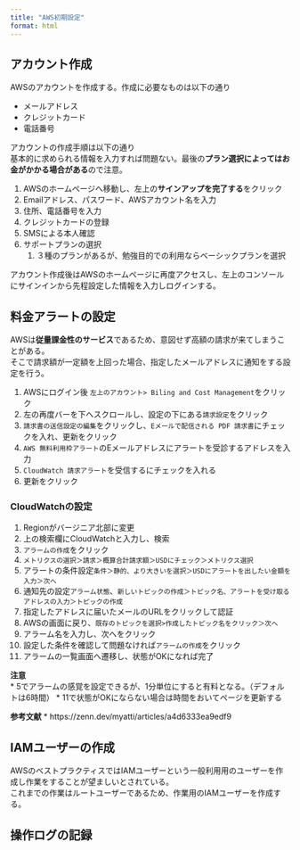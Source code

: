 ```yaml
---
title: "AWS初期設定"
format: html
---
```


## アカウント作成

AWSのアカウントを作成する。作成に必要なものは以下の通り

* メールアドレス
* クレジットカード
* 電話番号

アカウントの作成手順は以下の通り<br>
基本的に求められる情報を入力すれば問題ない。最後の**プラン選択によってはお金がかかる場合がある**ので注意。

1. AWSのホームページへ移動し、左上の**サインアップを完了する**をクリック
2. Emailアドレス、パスワード、AWSアカウント名を入力
3. 住所、電話番号を入力
4. クレジットカードの登録
5. SMSによる本人確認
6. サポートプランの選択
   1. ３種のプランがあるが、勉強目的での利用ならベーシックプランを選択

アカウント作成後はAWSのホームページに再度アクセスし、左上のコンソールにサインインから先程設定した情報を入力しログインする。


## 料金アラートの設定

AWSは**従量課金性のサービス**であるため、意図せず高額の請求が来てしまうことがある。<br>
そこで請求額が一定額を上回った場合、指定したメールアドレスに通知をする設定を行う。

1. AWSにログイン後 `左上のアカウント> Biling and Cost Management `をクリック
2. 左の再度バーを下へスクロールし、設定の下にある`請求設定`をクリック
3. `請求書の送信設定の編集`をクリックし、`Eメールで配信される PDF 請求書`にチェックを入れ、更新をクリック
4. `AWS 無料利用枠アラート`のEメールアドレスにアラートを受診するアドレスを入力
5. `CloudWatch 請求アラート`を受信するにチェックを入れる
6. 更新をクリック

### CloudWatchの設定

1. Regionがバージニア北部に変更
2. 上の検索欄にCloudWatchと入力し、検索
3. `アラームの作成`をクリック
4. `メトリクスの選択＞請求＞概算合計請求額＞USDにチェック＞メトリクス選択`
5. アラートの条件設定`条件＞静的、より大きいを選択＞USDにアラートを出したい金額を入力＞次へ`
6. 通知先の設定`アラーム状態`、`新しいトピックの作成＞トピック名、アラートを受け取るアドレスの入力＞トピックの作成`
7. 指定したアドレスに届いたメールのURLをクリックして認証
8. AWSの画面に戻り、`既存のトピックを選択>作成したトピック名をクリック＞次へ`
9. アラーム名を入力し、次へをクリック
10. 設定した条件を確認して問題なければ`アラームの作成`をクリック
11. アラームの一覧画面へ遷移し、状態がOKになれば完了

**注意**<br>
* 5でアラームの感覚を設定できるが、1分単位にすると有料となる。（デフォルトは6時間）
* 11で状態がOKにならない場合は時間をおいてページを更新する

**参考文献**
* https://zenn.dev/myatti/articles/a4d6333ea9edf9


## IAMユーザーの作成

AWSのベストプラクティスではIAMユーザーという一般利用用のユーザーを作成し作業をすることが望ましいとされている。<br>
これまでの作業はルートユーザーであるため、作業用のIAMユーザーを作成する。

## 操作ログの記録

##